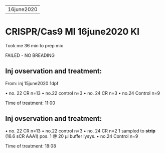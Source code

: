-----
16june2020
-----

# CRISPR/Cas9 MI 16june2020 KI

Took me 36 min to prep mix

FAILED - NO BREADING


## Inj ovservation and treatment:


From:  inj 15june2020 1dpf

• no. 22 CR n=13
• no.22 control n=3
• no. 24 CR n=3
• no.24 Control n=9

Time of treatment: 11:00

## Inj ovservation and treatment:

• no. 22 CR n=13
• no.22 control n=3
• no. 24 CR n=2
1 sampled to **strip** (16.6 sCR AAA1) pos. 1 @ 20 µl buffer lysys. 
• no.24 Control n=9

Time of treatment: 18:08

\newpage

